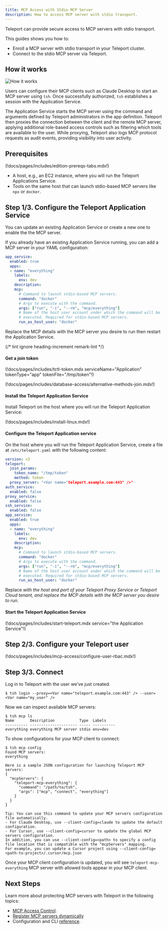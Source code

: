 ```yaml
---
title: MCP Access with Stdio MCP Server
description: How to access MCP server with stdio transport.
---
```


Teleport can provide secure access to MCP servers with stdio transport.

This guides shows you how to:

- Enroll a MCP server with stdio transport in your Teleport cluster.
- Connect to the stdio MCP server via Teleport.

## How it works

![How it works](../../../img/mcp-access/architecture-stdio.svg)

Users can configure their MCP clients such as Claude Desktop to start an MCP
server using `tsh`. Once successfully authorized, `tsh` establishes a session
with the Application Service.

The Application Service starts the MCP server using the command and arguments
defined by Teleport administrators in the app definition. Teleport then proxies
the connection between the client and the remote MCP server, applying additional
role-based access controls such as filtering which tools are available to the
user. While proxying, Teleport also logs MCP protocol requests as audit events,
providing visibility into user activity.

## Prerequisites

(!docs/pages/includes/edition-prereqs-tabs.mdx!)
- A host, e.g., an EC2 instance, where you will run the Teleport Applications
  Service.
- Tools on the same host that can launch stdio-based MCP servers like `npx`
  or `docker`.

## Step 1/3. Configure the Teleport Application Service

You can update an existing Application Service or create a new one to enable the
the MCP server.

<Tabs>

<TabItem label="Update an existing service">

If you already have an existing Application Service running, you can add a MCP
server in your YAML configuration:
```yaml
app_service:
  enabled: true
  apps:
  - name: "everything"
    labels:
      env: dev
    description:
    mcp:
      # Command to launch stdio-based MCP servers.
      command: "docker"
      # Args to execute with the command.
      args: ["run", "-i", "--rm", "mcp/everything"]
      # Name of the host user account under which the command will be
      # executed. Required for stdio-based MCP servers.
      run_as_host_user: "docker"
```

Replace the MCP details with the MCP server you desire to run then restart the Application Service.

</TabItem>
<TabItem label="Create a new service">

{/* lint ignore heading-increment remark-lint */}
#### Get a join token
(!docs/pages/includes/tctl-token.mdx serviceName="Application" tokenType="app" tokenFile="/tmp/token"!)

(!docs/pages/includes/database-access/alternative-methods-join.mdx!)

#### Install the Teleport Application Service
Install Teleport on the host where you will run the Teleport Application Service:

(!docs/pages/includes/install-linux.mdx!)

#### Configure the Teleport Application service

On the host where you will run the Teleport Application Service, create a file
at `/etc/teleport.yaml` with the following content:
```yaml
version: v3
teleport:
  join_params:
    token_name: "/tmp/token"
    method: token
  proxy_server: "<Var name="teleport.example.com:443" />"
auth_service:
  enabled: false
proxy_service:
  enabled: false
ssh_service:
  enabled: false
app_service:
  enabled: true
  apps:
  - name: "everything"
    labels:
      env: dev
    description:
    mcp:
      # Command to launch stdio-based MCP servers.
      command: "docker"
      # Args to execute with the command.
      args: ["run", "-i", "--rm", "mcp/everything"]
      # Name of the host user account under which the command will be
      # executed. Required for stdio-based MCP servers.
      run_as_host_user: "docker"
```

Replace <Var name="teleport.example.com:443" /> with the host and port of your Teleport Proxy
Service or Teleport Cloud tenant, and replace the MCP details with the MCP
server you desire to run.

#### Start the Teleport Application Service

(!docs/pages/includes/start-teleport.mdx service="the Application Service"!)

</TabItem>
</Tabs>

## Step 2/3. Configure your Teleport user

(!docs/pages/includes/mcp-access/configure-user-rbac.mdx!)

## Step 3/3. Connect

Log in to Teleport with the user we've just created.

```code
$ tsh login --proxy=<Var name="teleport.example.com:443" /> --user=<Var name="my_user" />
```

Now we can inspect available MCP servers:

```code
$ tsh mcp ls
Name       Description           Type  Labels
---------- --------------------- ----- ----------
everything everything MCP server stdio env=dev
```

To show configurations for your MCP client to connect:

```code
$ tsh mcp config
Found MCP servers:
everything

Here is a sample JSON configuration for launching Teleport MCP servers:
{
  "mcpServers": {
    "teleport-mcp-everything": {
      "command": "/path/to/tsh",
      "args": ["mcp", "connect", "everything"]
    }
  }
}

Tip: You can use this command to update your MCP servers configuration file automatically.
- For Claude Desktop, use --client-config=claude to update the default configuration.
- For Cursor, use --client-config=cursor to update the global MCP servers configuration.
In addition, you can use --client-config=<path> to specify a config file location that is compatible with the "mcpServers" mapping.
For example, you can update a Cursor project using --client-config=<path-to-project>/.cursor/mcp.json
```

Once your MCP client configuration is updated, you will see
`teleport-mcp-everything` MCP server with allowed tools appear in your MCP client.

## Next Steps

Learn more about protecting MCP servers with Teleport in the following topics:

- [MCP Access Control](./rbac.mdx).
- [Register MCP servers dynamically](./dynamic-registration.mdx)
- Configuration and CLI [reference](../../reference/agent-services/mcp-access.mdx).
